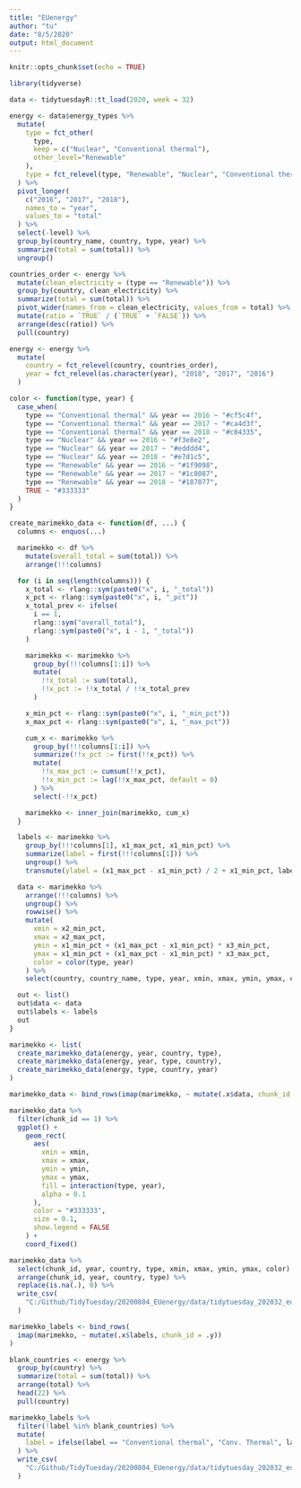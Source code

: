 ```yaml
---
title: "EUenergy"
author: "tu"
date: "8/5/2020"
output: html_document
---
```


```r
knitr::opts_chunk$set(echo = TRUE)
```

```r
library(tidyverse)

data <- tidytuesdayR::tt_load(2020, week = 32)

energy <- data$energy_types %>%
  mutate(
    type = fct_other(
      type,
      keep = c("Nuclear", "Conventional thermal"),
      other_level="Renewable"
    ),
    type = fct_relevel(type, "Renewable", "Nuclear", "Conventional thermal")
  ) %>%
  pivot_longer(
    c("2016", "2017", "2018"),
    names_to = "year",
    values_to = "total"
  ) %>%
  select(-level) %>%
  group_by(country_name, country, type, year) %>%
  summarize(total = sum(total)) %>%
  ungroup()

countries_order <- energy %>%
  mutate(clean_electricity = (type == "Renewable")) %>%
  group_by(country, clean_electricity) %>%
  summarize(total = sum(total)) %>%
  pivot_wider(names_from = clean_electricity, values_from = total) %>%
  mutate(ratio = `TRUE` / (`TRUE` + `FALSE`)) %>%
  arrange(desc(ratio)) %>%
  pull(country)

energy <- energy %>%
  mutate(
    country = fct_relevel(country, countries_order),
    year = fct_relevel(as.character(year), "2018", "2017", "2016")
  )

color <- function(type, year) {
  case_when(
    type == "Conventional thermal" && year == 2016 ~ "#cf5c4f",
    type == "Conventional thermal" && year == 2017 ~ "#ca4d3f",
    type == "Conventional thermal" && year == 2018 ~ "#c04335",
    type == "Nuclear" && year == 2016 ~ "#f3e8e2",
    type == "Nuclear" && year == 2017 ~ "#edddd4",
    type == "Nuclear" && year == 2018 ~ "#e7d1c5",
    type == "Renewable" && year == 2016 ~ "#1f9098",
    type == "Renewable" && year == 2017 ~ "#1c8087",
    type == "Renewable" && year == 2018 ~ "#187077",
    TRUE ~ "#333333"
  )
}

create_marimekko_data <- function(df, ...) {
  columns <- enquos(...)

  marimekko <- df %>%
    mutate(overall_total = sum(total)) %>%
    arrange(!!!columns)

  for (i in seq(length(columns))) {
    x_total <- rlang::sym(paste0("x", i, "_total"))
    x_pct <- rlang::sym(paste0("x", i, "_pct"))
    x_total_prev <- ifelse(
      i == 1,
      rlang::sym("overall_total"),
      rlang::sym(paste0("x", i - 1, "_total"))
    )

    marimekko <- marimekko %>%
      group_by(!!!columns[1:i]) %>%
      mutate(
        !!x_total := sum(total),
        !!x_pct := !!x_total / !!x_total_prev
      )

    x_min_pct <- rlang::sym(paste0("x", i, "_min_pct"))
    x_max_pct <- rlang::sym(paste0("x", i, "_max_pct"))

    cum_x <- marimekko %>%
      group_by(!!!columns[1:i]) %>%
      summarize(!!x_pct := first(!!x_pct)) %>%
      mutate(
        !!x_max_pct := cumsum(!!x_pct),
        !!x_min_pct := lag(!!x_max_pct, default = 0)
      ) %>%
      select(-!!x_pct)

    marimekko <- inner_join(marimekko, cum_x)
  }

  labels <- marimekko %>%
    group_by(!!!columns[1], x1_max_pct, x1_min_pct) %>%
    summarize(label = first(!!!columns[1])) %>%
    ungroup() %>%
    transmute(ylabel = (x1_max_pct - x1_min_pct) / 2 + x1_min_pct, label)

  data <- marimekko %>%
    arrange(!!!columns) %>%
    ungroup() %>%
    rowwise() %>%
    mutate(
      xmin = x2_min_pct,
      xmax = x2_max_pct,
      ymin = x1_min_pct + (x1_max_pct - x1_min_pct) * x3_min_pct,
      ymax = x1_min_pct + (x1_max_pct - x1_min_pct) * x3_max_pct,
      color = color(type, year)
    ) %>%
    select(country, country_name, type, year, xmin, xmax, ymin, ymax, color)

  out <- list()
  out$data <- data
  out$labels <- labels
  out
}

marimekko <- list(
  create_marimekko_data(energy, year, country, type),
  create_marimekko_data(energy, year, type, country),
  create_marimekko_data(energy, type, country, year)
)

marimekko_data <- bind_rows(imap(marimekko, ~ mutate(.x$data, chunk_id = .y)))

marimekko_data %>%
  filter(chunk_id == 1) %>%
  ggplot() +
    geom_rect(
      aes(
        xmin = xmin,
        xmax = xmax,
        ymin = ymin,
        ymax = ymax,
        fill = interaction(type, year),
        alpha = 0.1
      ),
      color = "#333333",
      size = 0.1,
      show.legend = FALSE
    ) +
    coord_fixed()

marimekko_data %>%
  select(chunk_id, year, country, type, xmin, xmax, ymin, ymax, color) %>%
  arrange(chunk_id, year, country, type) %>%
  replace(is.na(.), 0) %>%
  write_csv(
    "C:/Github/TidyTuesday/20200804_EUenergy/data/tidytuesday_202032_european_energy.csv"
  )

marimekko_labels <- bind_rows(
  imap(marimekko, ~ mutate(.x$labels, chunk_id = .y))
)

blank_countries <- energy %>%
  group_by(country) %>%
  summarize(total = sum(total)) %>%
  arrange(total) %>%
  head(22) %>%
  pull(country)

marimekko_labels %>%
  filter(!label %in% blank_countries) %>%
  mutate(
    label = ifelse(label == "Conventional thermal", "Conv. Thermal", label)
  ) %>%
  write_csv(
    "C:/Github/TidyTuesday/20200804_EUenergy/data/tidytuesday_202032_european_energy_labels.csv"
  )

```

